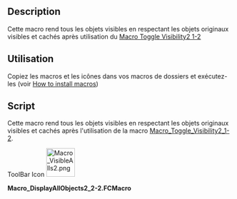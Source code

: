 <languages/>
<div class="mw-translate-fuzzy">
{{Macro/fr
|Name=Macro Toggle Visibility2 2-2
|translate=Macro Toggle Visibility2 2-2
|Icon=Macro_VisibleAlls2.png
|Description={{ColoredParagraph|DarkRed|Yellow|Cette macro travaille avec '''Macro_Toggle_Visibility2_1-2'''}}<br/>Cette macro rend tous les objets visibles en respectant les objets originaux visibles et cachés après utilisation du[[Macro_Toggle_Visibility2_1-2/fr|Macro Toggle Visibility2 1-2]]
|Author=openfablab
|Version=00.02b
|Date=2017-07-27
|FCVersion=All
|Download=[https://www.freecadweb.org/wiki/images/e/ec/Macro_VisibleAlls2.png ToolBar Icon]
|SeeAlso=[[Macro_Toggle_Visibility2_1-2/fr|Macro Toggle Visibility2 1-2]]<br/>[[Macro_Toggle_Visibility/fr|Macro Toggle Visibility]]
}}
</div>

==Description==
{{ColoredText|Cette macro travaille avec '''[[Macro_Toggle_Visibility2_1-2/fr|Macro Toggle Visibility2 1-2]]'''}}

Cette macro rend tous les objets visibles en respectant les objets originaux visibles et cachés après utilisation du [[Macro_Toggle_Visibility2_1-2/fr|Macro Toggle Visibility2 1-2]]

<span id="How_To_Use"></span>
==Utilisation ==

Copiez les macros et les icônes dans vos macros de dossiers et exécutez-les (voir [[How to install macros/fr|How to install macros]])

==Script==

Cette macro rend tous les objets visibles en respectant les objets originaux visibles et cachés après l'utilisation de la macro [[Macro_Toggle_Visibility2_1-2/fr|Macro_Toggle_Visibility2_1-2]].
 

ToolBar Icon [[File:Macro_VisibleAlls2.png|64px]]

'''Macro_DisplayAllObjects2_2-2.FCMacro'''

{{MacroCode|code=

import FreeCAD
#original name "Macro_VisibleAlls" pratical name "Macro_Toggle_Visibility2_2-2" "Macro_Toggle_Visibility2_1-2" associate with "Macro_Toggle_Visibility2_2-2"
__title__="Macro_DisplayAllObjects2_2-2"
__author__ = "openfablab"
__url__     = "https://freecad.org/index-fr.html"
__version__ = "00.00b"
__date__    = "27/07/2017"

try:
    for ShapeNameObj in FreeCAD.actual:   # displyed alls objects
        #print ShapeNameObj
        FreeCADGui.ActiveDocument.getObject(ShapeNameObj).Visibility = True
except Exception:
    None }}